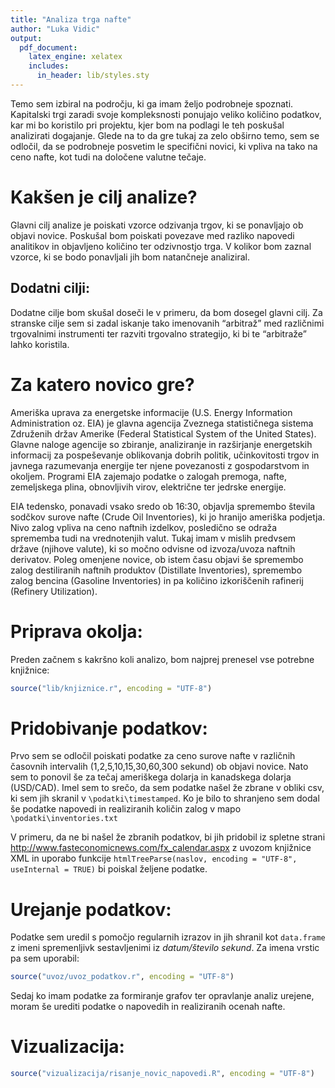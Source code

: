```yaml
---
title: "Analiza trga nafte"
author: "Luka Vidic"
output:
  pdf_document:
    latex_engine: xelatex
    includes:
      in_header: lib/styles.sty
---
```



Temo sem izbiral na področju, ki ga imam željo podrobneje spoznati. Kapitalski trgi zaradi svoje kompleksnosti ponujajo veliko količino podatkov, kar mi bo koristilo pri projektu, kjer bom na podlagi le teh poskušal analizirati dogajanje.
Glede na to da gre tukaj za zelo obširno temo, sem se odločil, da se podrobneje posvetim le specifični novici, ki vpliva na tako na ceno nafte, kot tudi na določene valutne tečaje. 

Kakšen je cilj analize?
=======================


Glavni cilj analize je poiskati vzorce odzivanja trgov, ki se ponavljajo ob objavi novice. Poskušal bom poiskati povezave med razliko napovedi analitikov in objavljeno količino ter odzivnostjo trga. V kolikor bom zaznal vzorce, ki se bodo ponavljali jih bom natančneje analiziral.

Dodatni cilji:
--------------

Dodatne cilje bom skušal doseči le v primeru, da bom dosegel glavni cilj. Za stranske cilje sem si zadal iskanje tako imenovanih "arbitraž" med različnimi trgovalnimi instrumenti ter razviti trgovalno strategijo, ki bi te "arbitraže" lahko koristila.


Za katero novico gre?
=====================

 Ameriška uprava za energetske informacije (U.S. Energy Information Administration oz. EIA) je glavna agencija Zveznega statističnega sistema Združenih držav Amerike (Federal Statistical System of the United States). Glavne naloge agencije so zbiranje, analiziranje in razširjanje energetskih informacij za pospeševanje oblikovanja dobrih politik, učinkovitosti trgov in javnega razumevanja energije ter njene povezanosti z gospodarstvom in okoljem. Programi EIA zajemajo podatke o zalogah premoga, nafte, zemeljskega plina, obnovljivih virov, električne ter jedrske energije.
 
 EIA tedensko, ponavadi vsako sredo ob 16:30, objavlja spremembo števila sodčkov surove nafte (Crude Oil Inventories), ki jo hranijo ameriška podjetja. Nivo zalog vpliva na ceno naftnih izdelkov, posledično se odraža sprememba tudi na vrednotenjih valut. Tukaj imam v mislih predvsem države (njihove valute), ki so močno odvisne od izvoza/uvoza naftnih derivatov.
 Poleg omenjene novice, ob istem času objavi še spremembo zalog destiliranih naftnih produktov (Distillate Inventories), spremembo zalog bencina (Gasoline Inventories) in pa količino izkoriščenih rafinerij (Refinery Utilization).
 


Priprava okolja:
================

Preden začnem s kakršno koli analizo, bom najprej prenesel vse potrebne knjižnice:
```r
source("lib/knjiznice.r", encoding = "UTF-8")
```


Pridobivanje podatkov:
======================

Prvo sem se odločil poiskati podatke za ceno surove nafte v različnih časovnih intervalih (1,2,5,10,15,30,60,300 sekund) ob objavi novice. Nato sem to ponovil še za tečaj ameriškega dolarja in kanadskega dolarja (USD/CAD).
Imel sem to srečo, da sem podatke našel že zbrane v obliki csv, ki sem jih skranil v `\podatki\timestamped`. Ko je bilo to shranjeno sem dodal še podatke napovedi in realiziranih količin zalog v mapo `\podatki\inventories.txt`

V primeru, da ne bi našel že zbranih podatkov, bi jih pridobil iz spletne strani <http://www.fasteconomicnews.com/fx_calendar.aspx> z uvozom knjižnice XML in uporabo funkcije `htmlTreeParse(naslov, encoding = "UTF-8", useInternal = TRUE)` bi poiskal željene podatke.


Urejanje podatkov:
====================

Podatke sem uredil s pomočjo regularnih izrazov in jih shranil kot `data.frame` z imeni spremenljivk sestavljenimi iz *datum/število sekund*. Za imena vrstic pa sem uporabil:
```r
source("uvoz/uvoz_podatkov.r", encoding = "UTF-8")
```
 

Sedaj ko imam podatke za formiranje grafov ter opravlanje analiz urejene, moram še urediti podatke o napovedih in realiziranih ocenah nafte.




Vizualizacija:
==============
```r
source("vizualizacija/risanje_novic_napovedi.R", encoding = "UTF-8")
```
